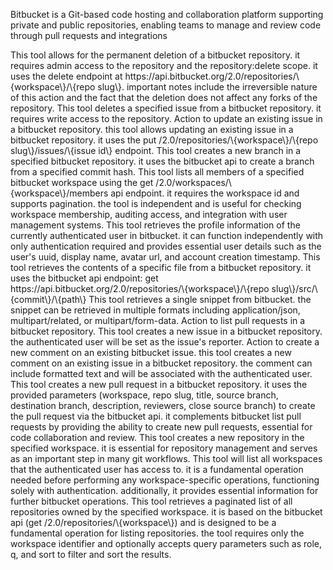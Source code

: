 Bitbucket is a Git-based code hosting and collaboration platform supporting private and public repositories, enabling teams to manage and review code through pull requests and integrations

<Accordion title="Delete repository">
This tool allows for the permanent deletion of a bitbucket repository. it requires admin access to the repository and the repository:delete scope. it uses the delete endpoint at https://api.bitbucket.org/2.0/repositories/\{workspace\}/\{repo slug\}. important notes include the irreversible nature of this action and the fact that the deletion does not affect any forks of the repository.
</Accordion>

<Accordion title="Delete issue">
This tool deletes a specified issue from a bitbucket repository. it requires write access to the repository.
</Accordion>

<Accordion title="Update issue">
Action to update an existing issue in a bitbucket repository. this tool allows updating an existing issue in a bitbucket repository. it uses the put /2.0/repositories/\{workspace\}/\{repo slug\}/issues/\{issue id\} endpoint.
</Accordion>

<Accordion title="Create branch">
This tool creates a new branch in a specified bitbucket repository. it uses the bitbucket api to create a branch from a specified commit hash.
</Accordion>

<Accordion title="List workspace members">
This tool lists all members of a specified bitbucket workspace using the get /2.0/workspaces/\{workspace\}/members api endpoint. it requires the workspace id and supports pagination. the tool is independent and is useful for checking workspace membership, auditing access, and integration with user management systems.
</Accordion>

<Accordion title="Get current user">
This tool retrieves the profile information of the currently authenticated user in bitbucket. it can function independently with only authentication required and provides essential user details such as the user's uuid, display name, avatar url, and account creation timestamp.
</Accordion>

<Accordion title="Get file from repository">
This tool retrieves the contents of a specific file from a bitbucket repository. it uses the bitbucket api endpoint: get https://api.bitbucket.org/2.0/repositories/\{workspace\}/\{repo slug\}/src/\{commit\}/\{path\}
</Accordion>

<Accordion title="Get snippet">
This tool retrieves a single snippet from bitbucket. the snippet can be retrieved in multiple formats including application/json, multipart/related, or multipart/form-data.
</Accordion>

<Accordion title="List pull requests">
Action to list pull requests in a bitbucket repository.
</Accordion>

<Accordion title="Create issue">
This tool creates a new issue in a bitbucket repository. the authenticated user will be set as the issue's reporter.
</Accordion>

<Accordion title="Create issue comment">
Action to create a new comment on an existing bitbucket issue. this tool creates a new comment on an existing issue in a bitbucket repository. the comment can include formatted text and will be associated with the authenticated user.
</Accordion>

<Accordion title="Create pull request">
This tool creates a new pull request in a bitbucket repository. it uses the provided parameters (workspace, repo slug, title, source branch, destination branch, description, reviewers, close source branch) to create the pull request via the bitbucket api. it complements bitbucket list pull requests by providing the ability to create new pull requests, essential for code collaboration and review.
</Accordion>

<Accordion title="Create repository">
This tool creates a new repository in the specified workspace. it is essential for repository management and serves as an important step in many git workflows.
</Accordion>

<Accordion title="List workspaces">
This tool will list all workspaces that the authenticated user has access to. it is a fundamental operation needed before performing any workspace-specific operations, functioning solely with authentication. additionally, it provides essential information for further bitbucket operations.
</Accordion>

<Accordion title="List repositories in workspace">
This tool retrieves a paginated list of all repositories owned by the specified workspace. it is based on the bitbucket api (get /2.0/repositories/\{workspace\}) and is designed to be a fundamental operation for listing repositories. the tool requires only the workspace identifier and optionally accepts query parameters such as role, q, and sort to filter and sort the results.
</Accordion>


